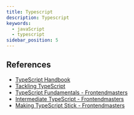 ```yaml
---
title: Typescript
description: Typescript
keywords:
  - javaScript
  - typescript
sidebar_position: 5
---
```


## References

- [TypeScript Handbook](https://www.typescriptlang.org/docs/handbook/)
- [Tackling TypeScript](https://exploringjs.com/tackling-ts/toc.html)
- [TypeScript Fundamentals - Frontendmasters](https://frontendmasters.com/courses/typescript-v3/)
- [Intermediate TypeScript - Frontendmasters](https://frontendmasters.com/courses/intermediate-typescript/)
- [Making TypeScript Stick - Frontendmasters](https://frontendmasters.com/courses/typescript-practice/)